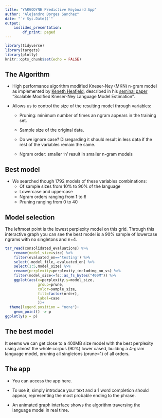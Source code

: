```yaml
---
title: "YARGODYNE Predictive Keyboard App"
author: "Alejandro Borges Sanchez"
date: "`r Sys.Date()`"
output: 
    ioslides_presentation:
        df_print: paged
---
```


```r
library(tidyverse)
library(targets)
library(plotly)
knitr::opts_chunk$set(echo = FALSE)
```

## The Algorithm

-   High performance algorithm modified Kneser-Ney (MKN) n-gram model as implemented by [Keneth Heafield](https://kheafield.com/code/kenlm), described in his [seminal paper](https://kheafield.com/papers/edinburgh/estimate_paper.pdf) "Scalable Modified Kneser-Ney Language Model Estimation".

-   Allows us to control the size of the resulting model through variables:

    -   Pruning: minimum number of times an ngram appears in the training set.

    -   Sample size of the original data.

    -   Do we ignore case? Disregarding it should result in less data if the rest of the variables remain the same.

    -   Ngram order: smaller 'n' result in smaller n-gram models

## Best model

-   We searched though 1792 models of these variables combinations:
    -   Of sample sizes from 10% to 90% of the language
    -   Lowercase and uppercase
    -   Ngram orders ranging from 1 to 6
    -   Pruning ranging from 0 to 40

## Model selection 

The leftmost point is the lowest perplexity model on this grid. Through this interactive graph you can see the best model is a 90% sample of lowercase ngrams with no singletons and n=4.

```r
tar_read(consolidated_evaluations) %>%  
    rename(model_size=size) %>% 
    filter(evaluated_on=='testing') %>% 
    select(-model_file,-evaluated_on) %>%
    select(1:5,model_size) %>% 
    rename(perplexity=perplexity_including_oo_vs) %>% 
    filter(model_size<=fs::as_fs_bytes("400M")) %>% 
    ggplot(aes(x=perplexity,y=model_size,
               group=prune,
               color=sample_size,
               fill=factor(order),
               label=case
               ))+
  theme(legend.position = "none")+
    geom_point() -> p
ggplotly(p = p)
```

## The best model

It seems we can get close to a 400MB size model with the best perplexity using almost the whole corpus (90%) lower cased, building a 4-gram language model, pruning all singletons (prune=1) of all orders.

## The app

-   You can access the app here.

-   To use it, simply introduce your text and a 1 word completion should appear, representing the most probable ending to the phrase.

-   An animated graph interface shows the algorithm traversing the language model in real time.
